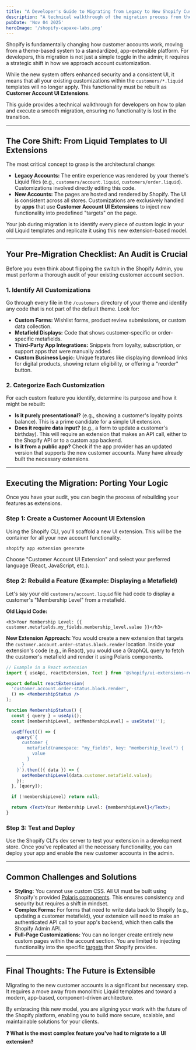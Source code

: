 ```yaml
---
title: "A Developer's Guide to Migrating from Legacy to New Shopify Customer Accounts"
description: "A technical walkthrough of the migration process from theme-based customer accounts to the new extensible system, covering code auditing, logic porting, and common challenges."
pubDate: 'Nov 04 2025'
heroImage: '/shopify-capaxe-labs.png'
---
```


Shopify is fundamentally changing how customer accounts work, moving from a theme-based system to a standardized, app-extensible platform. For developers, this migration is not just a simple toggle in the admin; it requires a strategic shift in how we approach account customization.

While the new system offers enhanced security and a consistent UI, it means that all your existing customizations within the `customers/*.liquid` templates will no longer apply. This functionality must be rebuilt as **Customer Account UI Extensions**.

This guide provides a technical walkthrough for developers on how to plan and execute a smooth migration, ensuring no functionality is lost in the transition.

---

## **The Core Shift: From Liquid Templates to UI Extensions**

The most critical concept to grasp is the architectural change:

-   **Legacy Accounts:** The entire experience was rendered by your theme's Liquid files (e.g., `customers/account.liquid`, `customers/order.liquid`). Customizations involved directly editing this code.
-   **New Accounts:** The pages are hosted and rendered by Shopify. The UI is consistent across all stores. Customizations are exclusively handled by **apps** that use **Customer Account UI Extensions** to inject new functionality into predefined "targets" on the page.

Your job during migration is to identify every piece of custom logic in your old Liquid templates and replicate it using this new extension-based model.

---

## **Your Pre-Migration Checklist: An Audit is Crucial**

Before you even think about flipping the switch in the Shopify Admin, you must perform a thorough audit of your existing customer account section.

### **1. Identify All Customizations**
Go through every file in the `/customers` directory of your theme and identify any code that is not part of the default theme. Look for:
-   **Custom Forms:** Wishlist forms, product review submissions, or custom data collection.
-   **Metafield Displays:** Code that shows customer-specific or order-specific metafields.
-   **Third-Party App Integrations:** Snippets from loyalty, subscription, or support apps that were manually added.
-   **Custom Business Logic:** Unique features like displaying download links for digital products, showing return eligibility, or offering a "reorder" button.

### **2. Categorize Each Customization**
For each custom feature you identify, determine its purpose and how it might be rebuilt:
-   **Is it purely presentational?** (e.g., showing a customer's loyalty points balance). This is a prime candidate for a simple UI extension.
-   **Does it require data input?** (e.g., a form to update a customer's birthday). This will require an extension that makes an API call, either to the Shopify API or to a custom app backend.
-   **Is it from a public app?** Check if the app provider has an updated version that supports the new customer accounts. Many have already built the necessary extensions.

---

## **Executing the Migration: Porting Your Logic**

Once you have your audit, you can begin the process of rebuilding your features as extensions.

### **Step 1: Create a Customer Account UI Extension**
Using the Shopify CLI, you'll scaffold a new UI extension. This will be the container for all your new account functionality.

```bash
shopify app extension generate
```
Choose "Customer Account UI Extension" and select your preferred language (React, JavaScript, etc.).

### **Step 2: Rebuild a Feature (Example: Displaying a Metafield)**
Let's say your old `customers/account.liquid` file had code to display a customer's "Membership Level" from a metafield.

**Old Liquid Code:**
```liquid
<h3>Your Membership Level: {{ customer.metafields.my_fields.membership_level.value }}</h3>
```

**New Extension Approach:**
You would create a new extension that targets the `customer.account.order-status.block.render` location. Inside your extension's code (e.g., in React), you would use a GraphQL query to fetch the customer's metafield and render it using Polaris components.

```jsx
// Example in a React extension
import { useApi, reactExtension, Text } from '@shopify/ui-extensions-react/customer-account';

export default reactExtension(
  'customer.account.order-status.block.render',
  () => <MembershipStatus />
);

function MembershipStatus() {
  const { query } = useApi();
  const [membershipLevel, setMembershipLevel] = useState('');

  useEffect(() => {
    query(`{
      customer {
        metafield(namespace: "my_fields", key: "membership_level") {
          value
        }
      }
    }`).then(({ data }) => {
      setMembershipLevel(data.customer.metafield.value);
    });
  }, [query]);

  if (!membershipLevel) return null;

  return <Text>Your Membership Level: {membershipLevel}</Text>;
}
```

### **Step 3: Test and Deploy**
Use the Shopify CLI's dev server to test your extension in a development store. Once you've replicated all the necessary functionality, you can deploy your app and enable the new customer accounts in the admin.

---

## **Common Challenges and Solutions**

-   **Styling:** You cannot use custom CSS. All UI must be built using Shopify's provided [Polaris components](https://shopify.dev/docs/api/customer-account-ui-extensions/components). This ensures consistency and security but requires a shift in mindset.
-   **Complex Forms:** For forms that need to write data back to Shopify (e.g., updating a customer metafield), your extension will need to make an authenticated API call to your app's backend, which then calls the Shopify Admin API.
-   **Full-Page Customizations:** You can no longer create entirely new custom pages within the account section. You are limited to injecting functionality into the specific [targets](https://shopify.dev/docs/api/customer-account-ui-extensions/targets) that Shopify provides.

---

## **Final Thoughts: The Future is Extensible**

Migrating to the new customer accounts is a significant but necessary step. It requires a move away from monolithic Liquid templates and toward a modern, app-based, component-driven architecture.

By embracing this new model, you are aligning your work with the future of the Shopify platform, enabling you to build more secure, scalable, and maintainable solutions for your clients.

**❓ What is the most complex feature you've had to migrate to a UI extension?**